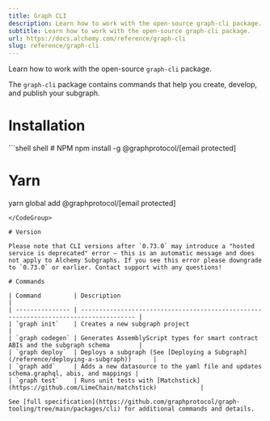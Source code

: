 ```yaml
---
title: Graph CLI
description: Learn how to work with the open-source graph-cli package.
subtitle: Learn how to work with the open-source graph-cli package.
url: https://docs.alchemy.com/reference/graph-cli
slug: reference/graph-cli
---
```


Learn how to work with the open-source `graph-cli` package.

The `graph-cli` package contains commands that help you create, develop, and publish your subgraph.

# Installation

<CodeGroup>
  ```shell shell
  # NPM
  npm install -g @graphprotocol/[email protected]

  # Yarn
  yarn global add @graphprotocol/[email protected]
  ```
</CodeGroup>

# Version

Please note that CLI versions after `0.73.0` may introduce a "hosted service is deprecated" error — this is an automatic message and does not apply to Alchemy Subgraphs. If you see this error please downgrade to `0.73.0` or earlier. Contact support with any questions!

# Commands

| Command         | Description                                                                           |
| --------------- | ------------------------------------------------------------------------------------- |
| `graph init`    | Creates a new subgraph project                                                        |
| `graph codegen` | Generates AssemblyScript types for smart contract ABIs and the subgraph schema        |
| `graph deploy`  | Deploys a subgraph (See [Deploying a Subgraph](/reference/deploying-a-subgraph))      |
| `graph add`     | Adds a new datasource to the yaml file and updates schema.graphql, abis, and mappings |
| `graph test`    | Runs unit tests with [Matchstick](https://github.com/LimeChain/matchstick)            |

See [full specification](https://github.com/graphprotocol/graph-tooling/tree/main/packages/cli) for additional commands and details.
